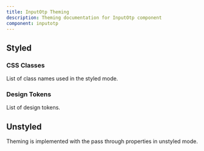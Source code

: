 ```yaml
---
title: InputOtp Theming
description: Theming documentation for InputOtp component
component: inputotp
---
```


## Styled

### CSS Classes

List of class names used in the styled mode.

<DocTable name="InputOtp" category="style" />

### Design Tokens

List of design tokens.

<DocTable name="InputOtp" category="token" />

## Unstyled

Theming is implemented with the pass through properties in unstyled mode.
